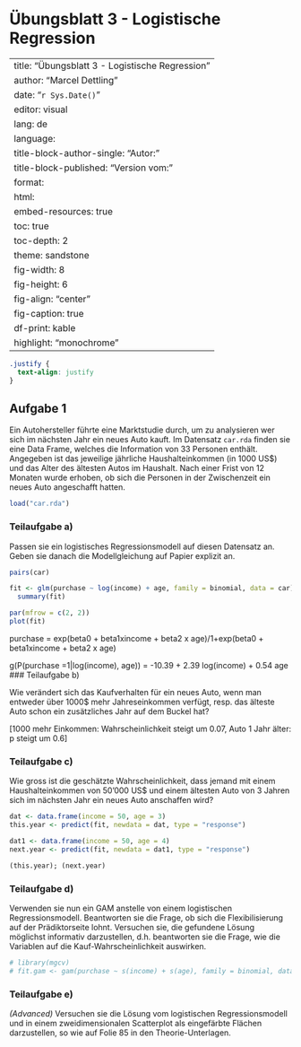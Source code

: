 # Übungsblatt 3 - Logistische Regression {.unnumbered}

---
title:  "Übungsblatt 3 - Logistische Regression"
author: "Marcel Dettling"
date:   "`r Sys.Date()`"
editor: visual
lang: de
language: 
  title-block-author-single: "Autor:"
  title-block-published: "Version vom:"
format:
  html:
    embed-resources: true
    toc: true
    toc-depth: 2
    theme: sandstone
    fig-width: 8
    fig-height: 6
    fig-align: "center"
    fig-caption: true
    df-print: kable
    highlight: "monochrome"
---

```css
.justify {
  text-align: justify
}
```

## Aufgabe 1 {.justify}

Ein Autohersteller führte eine Marktstudie durch, um zu analysieren wer sich im nächsten Jahr ein neues Auto kauft. Im Datensatz `car.rda` finden sie eine Data Frame, welches die Information von 33 Personen enthält. Angegeben ist das jeweilige jährliche Haushalteinkommen (in 1000 US\$) und das Alter des ältesten Autos im Haushalt. Nach einer Frist von 12 Monaten wurde erhoben, ob sich die Personen in der Zwischenzeit ein neues Auto angeschafft hatten.

```r
load("car.rda")
```

### Teilaufgabe a)

Passen sie ein logistisches Regressionsmodell auf diesen Datensatz an. Geben sie danach die Modellgleichung auf Papier explizit an.

```r
pairs(car)

fit <- glm(purchase ~ log(income) + age, family = binomial, data = car)
  summary(fit)

par(mfrow = c(2, 2))
plot(fit)
```

purchase = exp(beta0 + beta1xincome + beta2 x age)/1+exp(beta0 + beta1xincome + beta2 x age)

g(P(purchase =1|log(income), age)) = -10.39 + 2.39 log(income) + 0.54 age
### Teilaufgabe b)

Wie verändert sich das Kaufverhalten für ein neues Auto, wenn man entweder über 1000\$ mehr Jahreseinkommen verfügt, resp. das älteste Auto schon ein zusätzliches Jahr auf dem Buckel hat?

[1000 mehr Einkommen: Wahrscheinlichkeit steigt um 0.07, Auto 1 Jahr älter: p steigt um 0.6]

### Teilaufgabe c)

Wie gross ist die geschätzte Wahrscheinlichkeit, dass jemand mit einem Haushalteinkommen von 50'000 US\$ und einem ältesten Auto von 3 Jahren sich im nächsten Jahr ein neues Auto anschaffen wird?

```r
dat <- data.frame(income = 50, age = 3)
this.year <- predict(fit, newdata = dat, type = "response")

dat1 <- data.frame(income = 50, age = 4)
next.year <- predict(fit, newdata = dat1, type = "response")

(this.year); (next.year)
```


### Teilaufgabe d)

Verwenden sie nun ein GAM anstelle von einem logistischen Regressionsmodell. Beantworten sie die Frage, ob sich die Flexibilisierung auf der Prädiktorseite lohnt. Versuchen sie, die gefundene Lösung möglichst informativ darzustellen, d.h. beantworten sie die Frage, wie die Variablen auf die Kauf-Wahrscheinlichkeit auswirken.

```r
# library(mgcv)
# fit.gam <- gam(purchase ~ s(income) + s(age), family = binomial, data = car)

```


### Teilaufgabe e)

*(Advanced)* Versuchen sie die Lösung vom logistischen Regressionsmodell und in einem zweidimensionalen Scatterplot als eingefärbte Flächen darzustellen, so wie auf Folie 85 in den Theorie-Unterlagen.

